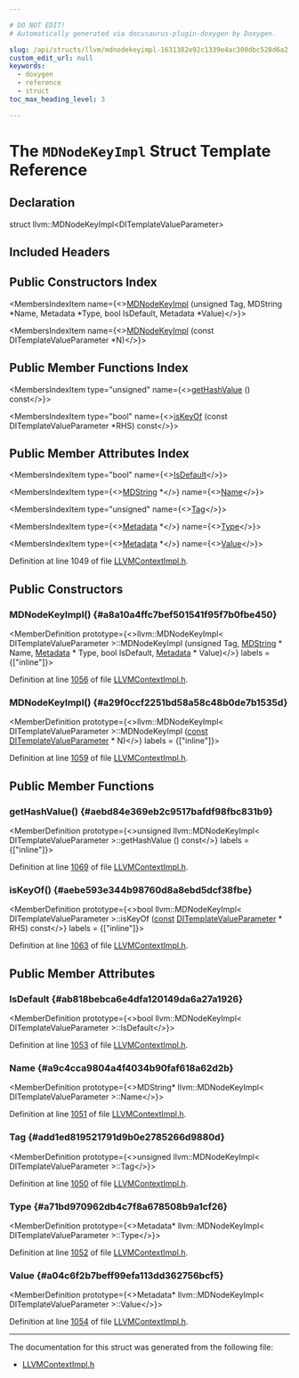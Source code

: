 ```yaml
---

# DO NOT EDIT!
# Automatically generated via docusaurus-plugin-doxygen by Doxygen.

slug: /api/structs/llvm/mdnodekeyimpl-1631382e92c1339e4ac300dbc528d6a2
custom_edit_url: null
keywords:
  - doxygen
  - reference
  - struct
toc_max_heading_level: 3

---
```





# The `MDNodeKeyImpl` Struct Template Reference

<DoxygenPage pluginConfig={pluginConfig}>



## Declaration

<CodeBlock>struct llvm::MDNodeKeyImpl&lt;DITemplateValueParameter&gt;</CodeBlock>

## Included Headers

<IncludesList>
<IncludesListItem
  filePath="IR/LLVMContextImpl.h"
  permalink="/docs/api/files/lib/lib/ir/llvmcontextimpl-h"
  isLocal="true" />
</IncludesList>

## Public Constructors Index

<MembersIndex>

<MembersIndexItem
  name={<><a href="#a8a10a4ffc7bef501541f95f7b0fbe450">MDNodeKeyImpl</a> (unsigned Tag, MDString &#42;Name, Metadata &#42;Type, bool IsDefault, Metadata &#42;Value)</>}>
</MembersIndexItem>

<MembersIndexItem
  name={<><a href="#a29f0ccf2251bd58a58c48b0de7b1535d">MDNodeKeyImpl</a> (const DITemplateValueParameter &#42;N)</>}>
</MembersIndexItem>

</MembersIndex>

## Public Member Functions Index

<MembersIndex>

<MembersIndexItem
  type="unsigned"
  name={<><a href="#aebd84e369eb2c9517bafdf98fbc831b9">getHashValue</a> () const</>}>
</MembersIndexItem>

<MembersIndexItem
  type="bool"
  name={<><a href="#aebe593e344b98760d8a8ebd5dcf38fbe">isKeyOf</a> (const DITemplateValueParameter &#42;RHS) const</>}>
</MembersIndexItem>

</MembersIndex>

## Public Member Attributes Index

<MembersIndex>

<MembersIndexItem
  type="bool"
  name={<><a href="#ab818bebca6e4dfa120149da6a27a1926">IsDefault</a></>}>
</MembersIndexItem>

<MembersIndexItem
  type={<><a href="/docs/api/classes/llvm/mdstring">MDString</a> &#42;</>}
  name={<><a href="#a9c4cca9804a4f4034b90faf618a62d2b">Name</a></>}>
</MembersIndexItem>

<MembersIndexItem
  type="unsigned"
  name={<><a href="#add1ed819521791d9b0e2785266d9880d">Tag</a></>}>
</MembersIndexItem>

<MembersIndexItem
  type={<><a href="/docs/api/classes/llvm/metadata">Metadata</a> &#42;</>}
  name={<><a href="#a71bd970962db4c7f8a678508b9a1cf26">Type</a></>}>
</MembersIndexItem>

<MembersIndexItem
  type={<><a href="/docs/api/classes/llvm/metadata">Metadata</a> &#42;</>}
  name={<><a href="#a04c6f2b7beff99efa113dd362756bcf5">Value</a></>}>
</MembersIndexItem>

</MembersIndex>


Definition at line 1049 of file <a href="/docs/api/files/lib/lib/ir/llvmcontextimpl-h">LLVMContextImpl.h</a>.

<SectionDefinition>

## Public Constructors

### MDNodeKeyImpl() {#a8a10a4ffc7bef501541f95f7b0fbe450}

<MemberDefinition
  prototype={<>llvm::MDNodeKeyImpl&lt; DITemplateValueParameter &gt;::MDNodeKeyImpl (unsigned Tag, <a href="/docs/api/classes/llvm/mdstring">MDString</a> &#42; Name, <a href="/docs/api/classes/llvm/metadata">Metadata</a> &#42; Type, bool IsDefault, <a href="/docs/api/classes/llvm/metadata">Metadata</a> &#42; Value)</>}
  labels = {["inline"]}>

Definition at line <a href="/docs/api/files/lib/lib/ir/llvmcontextimpl-h/#l01056">1056</a> of file <a href="/docs/api/files/lib/lib/ir/llvmcontextimpl-h">LLVMContextImpl.h</a>.
</MemberDefinition>

### MDNodeKeyImpl() {#a29f0ccf2251bd58a58c48b0de7b1535d}

<MemberDefinition
  prototype={<>llvm::MDNodeKeyImpl&lt; DITemplateValueParameter &gt;::MDNodeKeyImpl (<a href="/docs/api/files/lib/lib/target/lib/target/aarch64/aarch64promoteconstant-cpp/#a90f8350fecae261c25be85d38b451bff">const</a> <a href="/docs/api/classes/llvm/ditemplatevalueparameter">DITemplateValueParameter</a> &#42; N)</>}
  labels = {["inline"]}>

Definition at line <a href="/docs/api/files/lib/lib/ir/llvmcontextimpl-h/#l01059">1059</a> of file <a href="/docs/api/files/lib/lib/ir/llvmcontextimpl-h">LLVMContextImpl.h</a>.
</MemberDefinition>

</SectionDefinition>

<SectionDefinition>

## Public Member Functions

### getHashValue() {#aebd84e369eb2c9517bafdf98fbc831b9}

<MemberDefinition
  prototype={<>unsigned llvm::MDNodeKeyImpl&lt; DITemplateValueParameter &gt;::getHashValue () const</>}
  labels = {["inline"]}>

Definition at line <a href="/docs/api/files/lib/lib/ir/llvmcontextimpl-h/#l01069">1069</a> of file <a href="/docs/api/files/lib/lib/ir/llvmcontextimpl-h">LLVMContextImpl.h</a>.
</MemberDefinition>

### isKeyOf() {#aebe593e344b98760d8a8ebd5dcf38fbe}

<MemberDefinition
  prototype={<>bool llvm::MDNodeKeyImpl&lt; DITemplateValueParameter &gt;::isKeyOf (<a href="/docs/api/files/lib/lib/target/lib/target/aarch64/aarch64promoteconstant-cpp/#a90f8350fecae261c25be85d38b451bff">const</a> <a href="/docs/api/classes/llvm/ditemplatevalueparameter">DITemplateValueParameter</a> &#42; RHS) const</>}
  labels = {["inline"]}>

Definition at line <a href="/docs/api/files/lib/lib/ir/llvmcontextimpl-h/#l01063">1063</a> of file <a href="/docs/api/files/lib/lib/ir/llvmcontextimpl-h">LLVMContextImpl.h</a>.
</MemberDefinition>

</SectionDefinition>

<SectionDefinition>

## Public Member Attributes

### IsDefault {#ab818bebca6e4dfa120149da6a27a1926}

<MemberDefinition
  prototype={<>bool llvm::MDNodeKeyImpl&lt; DITemplateValueParameter &gt;::IsDefault</>}>

Definition at line <a href="/docs/api/files/lib/lib/ir/llvmcontextimpl-h/#l01053">1053</a> of file <a href="/docs/api/files/lib/lib/ir/llvmcontextimpl-h">LLVMContextImpl.h</a>.
</MemberDefinition>

### Name {#a9c4cca9804a4f4034b90faf618a62d2b}

<MemberDefinition
  prototype={<>MDString&#42; llvm::MDNodeKeyImpl&lt; DITemplateValueParameter &gt;::Name</>}>

Definition at line <a href="/docs/api/files/lib/lib/ir/llvmcontextimpl-h/#l01051">1051</a> of file <a href="/docs/api/files/lib/lib/ir/llvmcontextimpl-h">LLVMContextImpl.h</a>.
</MemberDefinition>

### Tag {#add1ed819521791d9b0e2785266d9880d}

<MemberDefinition
  prototype={<>unsigned llvm::MDNodeKeyImpl&lt; DITemplateValueParameter &gt;::Tag</>}>

Definition at line <a href="/docs/api/files/lib/lib/ir/llvmcontextimpl-h/#l01050">1050</a> of file <a href="/docs/api/files/lib/lib/ir/llvmcontextimpl-h">LLVMContextImpl.h</a>.
</MemberDefinition>

### Type {#a71bd970962db4c7f8a678508b9a1cf26}

<MemberDefinition
  prototype={<>Metadata&#42; llvm::MDNodeKeyImpl&lt; DITemplateValueParameter &gt;::Type</>}>

Definition at line <a href="/docs/api/files/lib/lib/ir/llvmcontextimpl-h/#l01052">1052</a> of file <a href="/docs/api/files/lib/lib/ir/llvmcontextimpl-h">LLVMContextImpl.h</a>.
</MemberDefinition>

### Value {#a04c6f2b7beff99efa113dd362756bcf5}

<MemberDefinition
  prototype={<>Metadata&#42; llvm::MDNodeKeyImpl&lt; DITemplateValueParameter &gt;::Value</>}>

Definition at line <a href="/docs/api/files/lib/lib/ir/llvmcontextimpl-h/#l01054">1054</a> of file <a href="/docs/api/files/lib/lib/ir/llvmcontextimpl-h">LLVMContextImpl.h</a>.
</MemberDefinition>

</SectionDefinition>

<hr/>

The documentation for this struct was generated from the following file:

<ul>
<li><a href="/docs/api/files/lib/lib/ir/llvmcontextimpl-h">LLVMContextImpl.h</a></li>
</ul>

</DoxygenPage>
